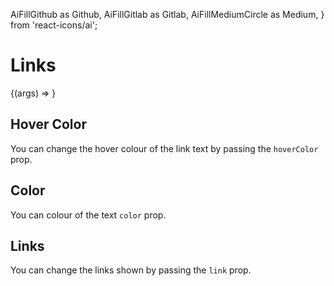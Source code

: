   AiFillGithub as Github,
  AiFillGitlab as Gitlab,
  AiFillMediumCircle as Medium,
} from 'react-icons/ai';


<Meta title="Links" component={Links} />

# Links

<Preview>
  <Story
    name="Basic"
    args={{
      links: ['Home', 'Blog', 'Projects', 'Open Source'],
    }}
  >
    {(args) => <Links {...args} />}
  </Story>
</Preview>

<Props story="Basic" />

## Hover Color

You can change the hover colour of the link text by passing the `hoverColor` prop.

<Preview>
  <Story name="Hover Colour">
    <Links
      hoverColor="purple-500"
      links={['Home', 'Blog', 'Projects', 'Open Source']}
    />
  </Story>
</Preview>

## Color

You can colour of the text `color` prop.

<Preview>
  <Story name="Colour">
    <Links
      color="green-700"
      links={['Home', 'Blog', 'Projects', 'Open Source']}
    />
  </Story>
</Preview>

## Links

You can change the links shown by passing the `link` prop.

<Preview>
  <Story name="Links">
    <Footer links={['Home', 'Products', 'Pricing', 'Contact Us']} />
  </Story>
</Preview>
